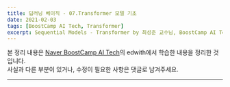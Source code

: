 ```yaml
---
title: 딥러닝 베이직 - 07.Transformer 모델 기초
date: 2021-02-03
tags: [BoostCamp AI Tech, Transformer]
excerpt: Sequential Models - Transformer by 최성준 교수님, BoostCamp AI Tech 3주차
---
```

본 정리 내용은 [Naver BoostCamp AI Tech](https://boostcamp.connect.or.kr/)의 edwith에서 학습한 내용을 정리한 것입니다.  
사실과 다른 부분이 있거나, 수정이 필요한 사항은 댓글로 남겨주세요.

---